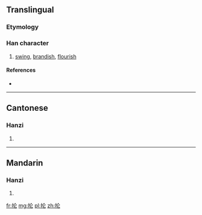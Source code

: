 {{also|掄}}
==Translingual==

===Etymology===
{{Han simp|掄|f=侖|t=仑}}

===Han character===
{{Han char|rn=64|rad=手|as=04|sn=7|four=|canj=手人心 (QOP)|ids=⿰[[扌]][[仑]]}}

# [[swing]], [[brandish]], [[flourish]]

====References====
* {{Han ref|kx=0422.121|hdz=31840.040|uh=62A1|ud=25249}}

----

==Cantonese==

===Hanzi===
{{yue-hanzi|jyut=[[leon4]]|y=leun4|tra=掄}}

# {{defn|lang=yue|sort=手04}}

----

==Mandarin==

===Hanzi===
{{cmn-hanzi|tra=掄|pin=[[lún]] ([[lun2]])|wg=lun<sup>2</sup>}}

# {{defn|lang=cmn|sort=手04}}

[[fr:抡]]
[[mg:抡]]
[[pl:抡]]
[[zh:抡]]